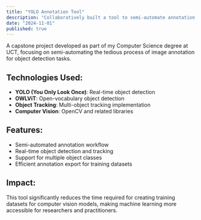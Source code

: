 ```yaml
---
title: "YOLO Annotation Tool"
description: "Collaboratively built a tool to semi-automate annotation tasks for Computer Vision. Utilised YOLO object detector model, OWLViT and implemented tracking for the application."
date: "2024-11-01"
published: true
---
```


A capstone project developed as part of my Computer Science degree at UCT, focusing on semi-automating the tedious process of image annotation for object detection tasks.

## Technologies Used:
- **YOLO (You Only Look Once)**: Real-time object detection
- **OWLViT**: Open-vocabulary object detection
- **Object Tracking**: Multi-object tracking implementation
- **Computer Vision**: OpenCV and related libraries

## Features:
- Semi-automated annotation workflow
- Real-time object detection and tracking
- Support for multiple object classes
- Efficient annotation export for training datasets

## Impact:
This tool significantly reduces the time required for creating training datasets for computer vision models, making machine learning more accessible for researchers and practitioners.